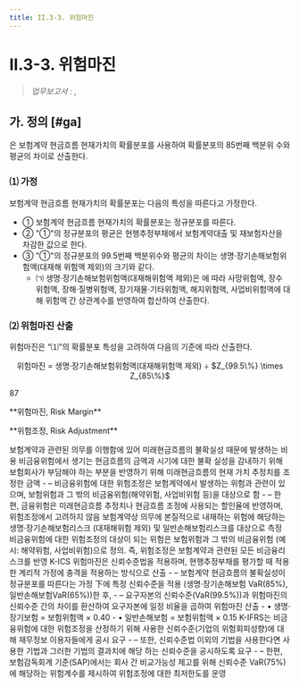 ```yaml
---
title: II.3-3. 위험마진
---
```

# II.3-3. 위험마진

> _업무보고서 :_ <OverlayDemo id ="AI701"/> , <OverlayDemo id ="AI720"/>

## 가. 정의 [#ga]
<OverlayDemo id="위험마진" />은 보험계약 현금흐름 현재가치의 확률분포를 사용하여 확률분포의 85번째 백분위 수와 평균의 차이로 산출한다.

### ⑴ 가정
보험계약 현금흐름 현재가치의 확률분포는 다음의 특성을 따른다고 가정한다.
- ① 보험계약 현금흐름 현재가치의 확률분포는 정규분포를 따른다.
- ② "①"의 정규분포의 평균은 현행추정부채에서 보험계약대출 및 재보험자산을 차감한 값으로 한다.
- ③ "①"의 정규분포의 99.5번째 백분위수와 평균의 차이는 생명·장기손해보험위험액(대재해 위험액 제외)의 크기와 같다.
  - ㈀ 생명·장기손해보험위험액(대재해위험액 제외)은 <OverlayDemo id="421_나" /> 에 따라 사망위험액, 장수 위험액, 장해·질병위험액, 장기재물·기타위험액, 해지위험액, 사업비위험액에 대해 위험액 간 상관계수를 반영하여 합산하여 산출한다.

### ⑵ 위험마진 산출
위험마진은 “⑴”의 확률분포 특성을 고려하여 다음의 기준에 따라 산출한다.

<Math>
  <center>
      위험마진 = 생명·장기손해보험위험액(대재해위험액 제외) ÷ $Z_{99.5\%} \times Z_{85\%}$
  </center>
</Math>

<Cl>87</Cl>

<Accordion multiple activeIndex={[]}>
<AccordionTab header="K-ICS의 위험마진과 K-IFRS의 위험조정의 차이점">

  <G2Col>
      <p> 
      **위험마진, Risk Margin**
      </p>
      <p>
      **위험조정, Risk Adjustment**
      </p>
  </G2Col>

  <G2Col>
      <Card subTitle="개념">
        보험계약과 관련된 의무를 이행함에 있어 미래현금흐름의 불확실성 때문에 발생하는 비용
      </Card>
      <Card subTitle="개념">
        비금융위험에서 생기는 현금흐름의 금액과 시기에 대한 불확 실성을 감내하기 위해 보험회사가 부담해야 하는 부분을 반영하기 위해 미래현금흐름의 현재 가치 추정치를 조정한 금액
        - – 비금융위험에 대한 위험조정은 보험계약에서 발생하는 위험과 관련이 있으며, 보험위험과 그 밖의 비금융위험(해약위험, 사업비위험 등)을 대상으로 함
        - – 한편, 금융위험은 미래현금흐름 추정치나 현금흐름 조정에 사용되는 할인율에 반영하며, 위험조정에서 고려하지 않음
      </Card>
  </G2Col>

  <G2Col>
      <Card subTitle="대상위험">
        보험계약상 의무에 본질적으로 내재하는 위험에 해당하는 생명·장기손해보험리스크 (대재해위험 제외) 및 일반손해보험리스크를 대상으로 측정
      </Card>
      <Card subTitle="대상위험">
        비금융위험에 대한 위험조정의 대상이 되는 위험은 보험위험과 그 밖의 비금융위험 (예시: 해약위험, 사업비위험)으로 정의. 즉, 위험조정은 보험계약과 관련된 모든 비금융리스크를 반영
      </Card>
  </G2Col>

  <G2Col>
      <Card subTitle="산출방법">
          K-ICS 위험마진은 신뢰수준법을 적용하며, 현행추정부채를 평가할 때 적용한 계리적 가정에 충격을 적용하는 방식으로 산출
          - – 보험계약 현금흐름의 불확실성이 정규분포를 따른다는 가정 下에 특정 신뢰수준을 적용 (생명·장기손해보험 VaR(85%), 일반손해보험VaR(65%))한 후,
          - – 요구자본의 신뢰수준(VaR(99.5%))과 위험마진의 신뢰수준 간의 차이를 환산하여 요구자본에 일정 비율을 곱하여 위험마진 산출
            - • 생명·장기보험 = 보험위험액 × 0.40
            - • 일반손해보험 = 보험위험액 × 0.15
      </Card>
      <Card subTitle="산출방법">
          K-IFRS는 비금융위험에 대한 위험조정을 산정하기 위해 사용한 신뢰수준(기업의 위험회피성향)에 대해 재무정보 이용자들에게 공시 요구
          - – 또한, 신뢰수준법 이외의 기법을 사용한다면 사용한 기법과 그러한 기법의 결과치에 해당 하는 신뢰수준을 공시하도록 요구
          - – 한편, 보험감독회계 기준(SAP)에서는 회사 간 비교가능성 제고를 위해 신뢰수준 VaR(75%)에 해당하는 위험계수를 제시하여 위험조정에 대한 최저한도를 운영
      </Card>
  </G2Col>

</AccordionTab>
</Accordion>
